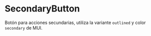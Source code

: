 
<Meta of={Stories} />

# SecondaryButton

Botón para acciones secundarias, utiliza la variante `outlined` y color `secondary` de MUI.

<Story id="atoms-secondarybutton--default" />

<ArgsTable of={SecondaryButton} story="Default" />
